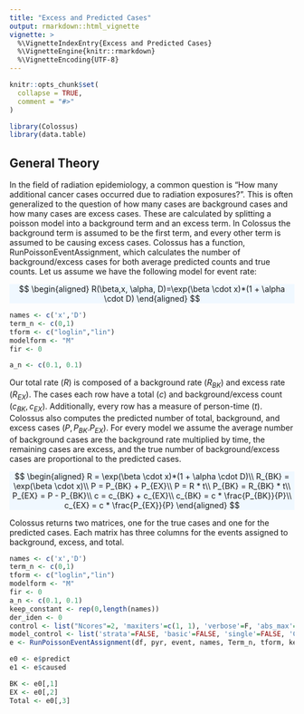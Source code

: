 ```yaml
---
title: "Excess and Predicted Cases"
output: rmarkdown::html_vignette
vignette: >
  %\VignetteIndexEntry{Excess and Predicted Cases}
  %\VignetteEngine{knitr::rmarkdown}
  %\VignetteEncoding{UTF-8}
---
```


```r
knitr::opts_chunk$set(
  collapse = TRUE,
  comment = "#>"
)
```

```r
library(Colossus)
library(data.table)
```

## General Theory

In the field of radiation epidemiology, a common question is "How many additional cancer cases occurred due to radiation exposures?". This is often generalized to the question of how many cases are background cases and how many cases are excess cases. These are calculated by splitting a poisson model into a background term and an excess term. In Colossus the background term is assumed to be the first term, and every other term is assumed to be causing excess cases. Colossus has a function, RunPoissonEventAssignment, which calculates the number of background/excess cases for both average predicted counts and true counts. Let us assume we have the following  model for event rate:

<p class="text-center" style="background-color: aliceblue">
$$
\begin{aligned}
    R(\beta,x, \alpha, D)=\exp(\beta \cdot x)*(1 + \alpha \cdot D)
\end{aligned}
$$
</p>

```r
names <- c('x','D')
term_n <- c(0,1)
tform <- c("loglin","lin")
modelform <- "M"
fir <- 0

a_n <- c(0.1, 0.1)
```

Our total rate ($R$) is composed of a background rate ($R_{BK}$) and excess rate ($R_{EX}$). The cases each row have a total ($c$) and background/excess count ($c_{BK}, c_{EX}$). Additionally, every row has a measure of person-time ($t$). Colossus also computes the predicted number of total, background, and excess cases ($P, P_{BK}. P_{EX}$). For every model we assume the average number of background cases are the background rate multiplied by time, the remaining cases are excess, and the true number of background/excess cases are proportional to the predicted cases.

<p class="text-center" style="background-color: aliceblue">
$$
\begin{aligned}
    R = \exp(\beta \cdot x)*(1 + \alpha \cdot D)\\
    R_{BK} = \exp(\beta \cdot x)\\
    P = P_{BK} + P_{EX}\\
    P = R * t\\
    P_{BK} = R_{BK} * t\\
    P_{EX} = P - P_{BK}\\
    c = c_{BK} + c_{EX}\\
    c_{BK} = c * \frac{P_{BK}}{P}\\
    c_{EX} = c * \frac{P_{EX}}{P}
\end{aligned}
$$
</p>

Colossus returns two matrices, one for the true cases and one for the predicted cases. Each matrix has three columns for the events assigned to background, excess, and total.

```r
names <- c('x','D')
term_n <- c(0,1)
tform <- c("loglin","lin")
modelform <- "M"
fir <- 0
a_n <- c(0.1, 0.1)
keep_constant <- rep(0,length(names))
der_iden <- 0
control <- list("Ncores"=2, 'maxiters'=c(1, 1), 'verbose'=F, 'abs_max'=0.1)
model_control <- list('strata'=FALSE, 'basic'=FALSE, 'single'=FALSE, 'CR'=FALSE)
e <- RunPoissonEventAssignment(df, pyr, event, names, Term_n, tform, keep_constant, a_n, modelform, fir, der_iden, control)

e0 <- e$predict
e1 <- e$caused

BK <- e0[,1]
EX <- e0[,2]
Total <- e0[,3]
```